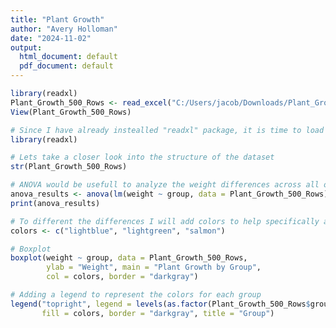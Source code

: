 ---
title: "Plant Growth"
author: "Avery Holloman"
date: "2024-11-02"
output:
  html_document: default
  pdf_document: default
---

```{r}
library(readxl)
Plant_Growth_500_Rows <- read_excel("C:/Users/jacob/Downloads/Plant_Growth_500_Rows.xlsx")
View(Plant_Growth_500_Rows)
```

```{r}
# Since I have already instealled "readxl" package, it is time to load library
library(readxl)

# Lets take a closer look into the structure of the dataset
str(Plant_Growth_500_Rows)

# ANOVA would be usefull to analyze the weight differences across all of the groups
anova_results <- anova(lm(weight ~ group, data = Plant_Growth_500_Rows))
print(anova_results)

# To different the differences I will add colors to help specifically assign the colors to each group
colors <- c("lightblue", "lightgreen", "salmon")

# Boxplot
boxplot(weight ~ group, data = Plant_Growth_500_Rows, 
        ylab = "Weight", main = "Plant Growth by Group",
        col = colors, border = "darkgray")

# Adding a legend to represent the colors for each group
legend("topright", legend = levels(as.factor(Plant_Growth_500_Rows$group)),
       fill = colors, border = "darkgray", title = "Group")

```